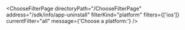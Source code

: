 


<ChooseFilterPage
    directoryPath="/ChooseFilterPage"
    address="/sdk/info/app-uninstall"
    filterKind="platform"
    filters={['ios']}
    currentFilter="all"
    message={'Choose a platform:'}
/>
